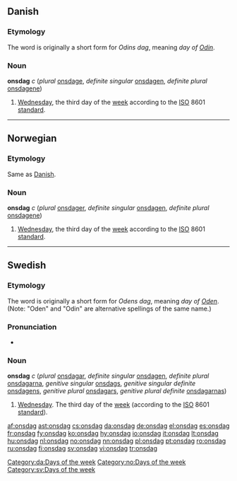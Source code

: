 ==Danish==
===Etymology===
The word is originally a short form for ''Odins dag'', meaning ''day of [[w:Odin|Odin]]''.
===Noun===
'''onsdag''' ''c'' (''plural'' [[onsdage]], ''definite singular'' [[onsdagen]], ''definite plural'' [[onsdagene]])
#[[Wednesday]], the third day of the [[week]] according to the [[ISO]] 8601 [[standard]].

[[Category:da:Days of the week]]

----

==Norwegian==
===Etymology===
Same as [[#Danish|Danish]].

===Noun===
'''onsdag''' ''c'' (''plural'' [[onsdager]], ''definite singular'' [[onsdagen]], ''definite plural'' [[onsdagene]])
#[[Wednesday]], the third day of the [[week]] according to the [[ISO]] 8601 [[standard]].

[[Category:no:Days of the week]]

----

==Swedish==
===Etymology===
The word is originally a short form for ''Odens dag'', meaning ''day of [[w:Odin|Oden]]''. (Note: "Oden" and "Odin" are alternative spellings of the same name.)
===Pronunciation===
*{{audio|Sv-onsdag.ogg|audio}}

===Noun===
'''onsdag''' ''c'' (''plural'' [[onsdagar]], ''definite singular'' [[onsdagen]], ''definite plural'' [[onsdagarna]], ''genitive singular'' [[onsdags]], ''genitive singular definite'' [[onsdagens]], ''genitive plural'' [[onsdagars]], ''genitive plural definite'' [[onsdagarnas]])

# [[Wednesday]]. The third day of the [[week]] (according to the [[ISO]] 8601 [[standard]]).

[[Category:sv:Days of the week]]

[[af:onsdag]]
[[ast:onsdag]]
[[cs:onsdag]]
[[da:onsdag]]
[[de:onsdag]]
[[el:onsdag]]
[[es:onsdag]]
[[fr:onsdag]]
[[fy:onsdag]]
[[ko:onsdag]]
[[hy:onsdag]]
[[io:onsdag]]
[[it:onsdag]]
[[lt:onsdag]]
[[hu:onsdag]]
[[nl:onsdag]]
[[no:onsdag]]
[[nn:onsdag]]
[[pl:onsdag]]
[[pt:onsdag]]
[[ro:onsdag]]
[[ru:onsdag]]
[[fi:onsdag]]
[[sv:onsdag]]
[[vi:onsdag]]
[[tr:onsdag]]